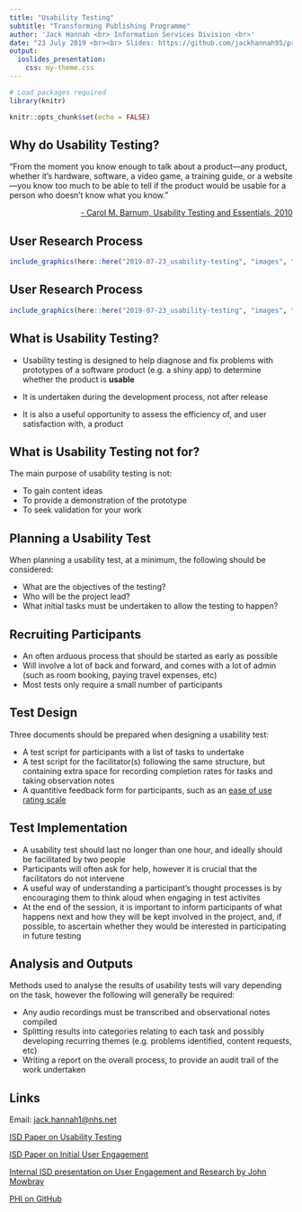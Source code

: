 ```yaml
---
title: "Usability Testing"
subtitle: "Transforming Publishing Programme"
author: 'Jack Hannah <br> Information Services Division <br>'
date: "23 July 2019 <br><br> Slides: https://github.com/jackhannah95/presentations/tree/main/2019-07-23_usability-testing"
output:
  ioslides_presentation:
    css: my-theme.css
---
```


```r
# Load packages required
library(knitr)

knitr::opts_chunk$set(echo = FALSE)
```


## Why do Usability Testing?

<p class="comment">
"From the moment you know enough to talk about a product—any product, whether it's hardware, software, a video game, a training guide, or a website—you know too much to be able to tell if the product would be usable for a person who doesn't know what you know."
</p>

<p style="text-align: right"> <a href="https://books.google.co.uk/books/about/Usability_Testing_Essentials.html?id=tzX3J81MAAMC&redir_esc=y">- Carol M. Barnum, Usability Testing and Essentials, 2010</a></p>


## User Research Process

```r
include_graphics(here::here("2019-07-23_usability-testing", "images", "user_research_process.png"))
```


## User Research Process

```r
include_graphics(here::here("2019-07-23_usability-testing", "images", "user_research_process_test.png"))
```


## What is Usability Testing?

- Usability testing is designed to help diagnose and fix problems with prototypes of a software product (e.g. a shiny app) to determine whether the product is **usable**

- It is undertaken during the development process, not after release

- It is also a useful opportunity to assess the efficiency of, and user satisfaction with, a product


## What is Usability Testing not for?

The main purpose of usability testing is not:

- To gain content ideas
- To provide a demonstration of the prototype
- To seek validation for your work


## Planning a Usability Test

When planning a usability test, at a minimum, the following should be considered:

- What are the objectives of the testing?
- Who will be the project lead?
- What initial tasks must be undertaken to allow the testing to happen?


## Recruiting Participants

- An often arduous process that should be started as early as possible
- Will involve a lot of back and forward, and comes with a lot of admin (such as room booking, paying travel expenses, etc)
- Most tests only require a small number of participants


## Test Design

Three documents should be prepared when designing a usability test:

- A test script for participants with a list of tasks to undertake
- A test script for the facilitator(s) following the same structure, but containing extra space for recording completion rates for tasks and taking observation notes
- A quantitive feedback form for participants, such as an [ease of use rating scale](https://measuringu.com/single-question/)


## Test Implementation

- A usability test should last no longer than one hour, and ideally should be facilitated by two people
- Participants will often ask for help, however it is crucial that the facilitators do not intervene
- A useful way of understanding a participant's thought processes is by encouraging them to think aloud when engaging in test activites
- At the end of the session, it is important to inform participants of what happens next and how they will be kept involved in the project, and, if possible, to ascertain whether they would be interested in participating in future testing


## Analysis and Outputs

Methods used to analyse the results of usability tests will vary depending on the task, however the following will generally be required:

- Any audio recordings must be transcribed and observational notes compiled
- Splitting results into categories relating to each task and possibly developing recurring themes (e.g. problems identified, content requests, etc)
- Writing a report on the overall process, to provide an audit trail of the work undertaken



## Links

Email: [jack.hannah1@nhs.net](mailto:jack.hannah1@nhs.net)


[ISD Paper on Usability Testing](https://www.isdscotland.org/About-ISD/Methodologies/_docs/Usability-Testing-v1-0.pdf)


[ISD Paper on Initial User Engagement](https://www.isdscotland.org/About-ISD/Methodologies/_docs/Initial-User-Engagement-v1-2.pdf)


[Internal ISD presentation on User Engagement and Research by John Mowbray](https://www.youtube.com/watch?v=1y4YrtGqwj0&feature=youtu.be)


[PHI on GitHub](https://github.com/Health-SocialCare-Scotland)